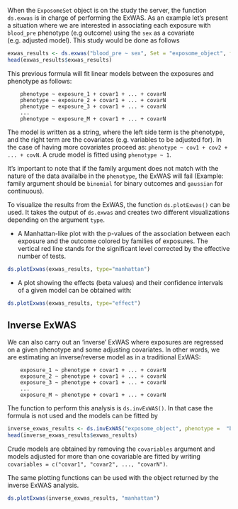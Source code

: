 When the `ExposomeSet` object is on the study the server, the function `ds.exwas` is in charge of performing the ExWAS. As an example let's present a situation where we are interested in associating each exposure with `blood_pre` phenotype (e.g outcome) using the `sex` as a covariate (e.g. adjusted model). This study would be done as follows

```r
exwas_results <- ds.exwas("blood_pre ~ sex", Set = "exposome_object", family = "gaussian")
head(exwas_results$exwas_results)
```

This previous formula will fit linear models between the exposures and phenotype as follows:

```
    phenotype ~ exposure_1 + covar1 + ... + covarN
    phenotype ~ exposure_2 + covar1 + ... + covarN
    phenotype ~ exposure_3 + covar1 + ... + covarN
    ...
    phenotype ~ exposure_M + covar1 + ... + covarN
```

The model is written as a string, where the left side term is the phenotype, and the right term are the covariates (e.g. variables to be adjusted for). In the case of having more covariates proceed as: `phenotype ~ cov1 + cov2 + ... + covN`. A crude model is fitted using `phenotype ~ 1`. 

It's important to note that if the family argument does not match with the nature of the data availalbe in the `phenotype`, the ExWAS will fail (Example: family argument should be `binomial` for binary outcomes and `gaussian` for continuous).

To visualize the results from the ExWAS, the function `ds.plotExwas()` can be used. It takes the output of `ds.exwas` and creates two different visualizations depending on the argument `type`. 

- A Manhattan-like plot with the p-values of the association between each exposure and the outcome colored by families of exposures. The vertical red line stands for the significant level corrected by the effective number of tests.
  
```r
ds.plotExwas(exwas_results, type="manhattan")
```

- A plot showing the effects (beta values) and their confidence intervals of a given model can be obtained with:
  
```r
ds.plotExwas(exwas_results, type="effect")
```


## Inverse ExWAS

We can also carry out an 'inverse' ExWAS where exposures are regressed on a given phenotype and some adjusting covariates. In other words, we are estimating an inverse/reverse model as in a traditional ExWAS:

```
    exposure_1 ~ phenotype + covar1 + ... + covarN
    exposure_2 ~ phenotype + covar1 + ... + covarN
    exposure_3 ~ phenotype + covar1 + ... + covarN
    ...
    exposure_M ~ phenotype + covar1 + ... + covarN
```

The function to perform this analysis is `ds.invExWAS()`. In that case the formula is not used and the models can be fitted by 

```r
inverse_exwas_results <- ds.invExWAS("exposome_object", phenotype =  "blood_pre", covariables = "sex")
head(inverse_exwas_results$exwas_results)
```

Crude models are obtained by removing the `covariables` argument and models adjusted for more than one covariable are fitted by writing `covariables = c("covar1", "covar2", ..., "covarN")`. 

The same plotting functions can be used with the object returned by the inverse ExWAS analysis.

```r
ds.plotExwas(inverse_exwas_results, "manhattan")
```


